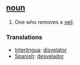 == [[noun]] ==
#One who removes a [[veil]].

=== Translations ===
*[[Interlingua]]: [[disvelator]]
*[[Spanish]]: [[desvelador]]